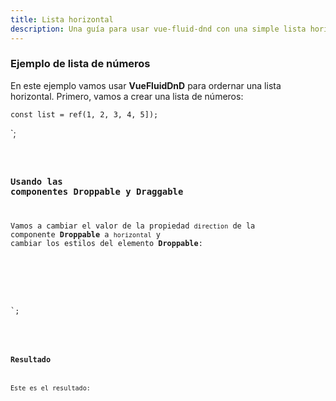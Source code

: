 ```yaml
---
title: Lista horizontal
description: Una guía para usar vue-fluid-dnd con una simple lista horizontal.
---
```



### Ejemplo de lista de números

En este ejemplo vamos usar **VueFluidDnD** para ordernar una lista horizontal.
Primero, vamos a crear una lista de números:

    const list = ref(1, 2, 3, 4, 5]);
</script>`;

<Code code={listOfNumbers} lang="vue" />

### Usando las componentes Droppable y Draggable

Vamos a cambiar el valor de la propiedad `direction` de la componente **Droppable** a `horizontal` y cambiar los estilos del elemento **Droppable**:


<template>
  <Droppable droppable-id="1" direction="horizontal" :items="list">
    <div class="number-list">
      <Draggable
        v-for="(element, index) in list"
        v-slot="{ setRef }"
        :draggable-id="element.toString()"
        :index="index"
      >
        <div class="number" :ref="setRef">{{ element }}</div>
      </Draggable>
    </div>
  </Droppable>
</template>

<style>
/* ... */
.number-list {
  display: flex;
  flex-direction: row;
}
</style>

`;

<Code code={listOfNumberInsideDnD} lang="vue" mark={highlightsDnD} />

### Resultado

Este es el resultado:

<div class="p-8 bg-[var(--sl-color-gray-6)]">
  <SingleHorizontalList client:load />
</div>
